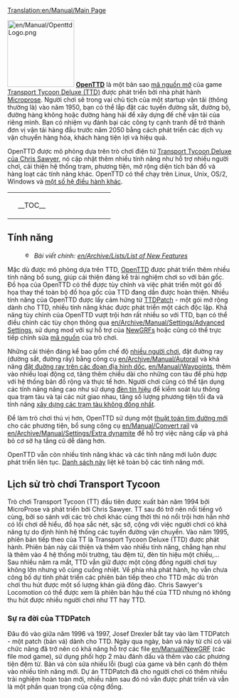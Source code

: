 [[Translation:en/Manual/Main Page]]
{{vi/Manual/Navigation}}

[[File:en/Manual/OpenttdLogo.png|left|150px]]
[http://www.openttd.org/ '''OpenTTD'''] là một bản sao [https://vi.wikipedia.org/wiki/Ph%E1%BA%A7n_m%E1%BB%81m_ngu%E1%BB%93n_m%E1%BB%9F mã nguồn mở] của game [https://vi.wikipedia.org/wiki/Transport_Tycoon Transport Tycoon Deluxe (TTD)] được phát triển bởi nhà phát hành [https://vi.wikipedia.org/wiki/MicroProse Microprose]. Người chơi sẽ trong vai chủ tịch của một startup vận tải (thông thường là) vào năm 1950, bạn có thể lắp đặt các tuyến đường sắt, đường bộ, đường hàng không hoặc đường hàng hải để xây dựng đế chế vận tải của riêng mình. Bạn có nhiệm vụ đánh bại các công ty cạnh tranh để trở thành đơn vị vận tải hàng đầu trước năm 2050 bằng cách phát triển các dịch vụ vận chuyển hàng hóa, khách hàng tiện lợi và hiệu quả.

OpenTTD được mô phỏng dựa trên trò chơi điện tử [http://www.chrissawyer.com/info.htm Transport Tycoon Deluxe của Chris Sawyer], nó cập nhật thêm nhiều tính năng như hỗ trợ nhiều người chơi, cải thiện hệ thống trạm, phương tiện, mở rộng diện tích bản đồ và hàng loạt các tính năng khác. OpenTTD có thể chạy trên Linux, Unix, OS/2, Windows và [[en/Archive/Compilation and Ports/Operating system|một số hệ điều hành khác]].

{| align="center"
|colspan=2 style="background:none; border:0px"|
|width=200 style="background:none; border:0px"| __TOC__
|style="background:none; border:0px"| [[File:en/Manual/Intro screen.png|frame|center|[[en/Manual/Game interface#main-window-contents|Mành hình chính]] của OpenTTD]]
|}

==Tính năng==
:[[File:en/Searchtool.png|16px]] ''Bài viết chính: [[en/Archive/Lists/List of New Features]]''

Mặc dù được mô phỏng dựa trên TTD, [http://www.openttd.org/ OpenTTD] được phát triển thêm nhiều tính năng bổ sung, giúp cải thiện đáng kể trải nghiệm chơi so với bản gốc. Đồ họa của OpenTTD có thể được tùy chỉnh và việc phát triển một gói đồ họa thay thế toàn bộ đồ họa gốc của TTD đang dần được hoàn thiện. Nhiều tính năng của OpenTTD được lấy cảm hứng từ [http://www.ttdpatch.net/ TTDPatch] - một gói mở rộng dành cho TTD, nhiều tính năng khác được phát triển một cách độc lập. Khả năng tùy chỉnh của OpenTTD vượt trội hơn rất nhiều so với TTD, bạn có thể điều chỉnh các tùy chọn thông qua [[en/Archive/Manual/Settings/Advanced Settings]], sử dụng mod với sự hỗ trợ của [[en/Manual/NewGRF|NewGRFs]] hoặc cũng có thể trực tiếp chỉnh sửa [https://github.com/OpenTTD/OpenTTD/ mã nguồn] của trò chơi.

Những cải thiện đáng kể bao gồm chế độ [[en/Manual/Multiplayer|nhiều người chơi]], đặt đường ray (đường sắt, đường rầy) bằng công cụ [[en/Archive/Manual/Autorail]] và khả năng [[en/Archive/Manual/Settings/Build on slopes|đặt đuờng ray trên các đoạn địa hình dốc]], [[en/Manual/Waypoints]], thêm vào nhiều loại động cơ, tăng thêm chiều dài cho những con tàu để phù hợp với hệ thống bản đồ rộng và thực tế hơn. Người chơi cũng có thể tận dụng các tính năng nâng cao như sử dụng [[en/Manual/Signals|đèn tín hiệu]] để kiểm soát lưu thông qua trạm tàu và tại các nút giao nhau, tăng số lượng phương tiện tối đa và tính năng [[en/Archive/Manual/Settings/Nonuniform stations|xây dựng các trạm tàu không đồng nhất]].

Để làm trò chơi thú vị hơn, OpenTTD sử dụng một [[en/Archive/Manual/Yet Another Pathfinder|thuật toán tìm đường mới]] cho các phương tiện, bổ sung công cụ [[en/Manual/Convert rail]] và [[en/Archive/Manual/Settings/Extra dynamite]] để hỗ trợ việc nâng cấp và phá bỏ cơ sở hạ tầng cũ dễ dàng hơn.

OpenTTD vẫn còn nhiều tính năng khác và các tính năng mới luôn được phát triển liên tục. [[en/Archive/Lists/List of New Features|Danh sách này]] liệt kê toàn bộ các tính năng mới.

==Lịch sử trò chơi Transport Tycoon==
Trò chơi Transport Tycoon (TT) đầu tiên được xuất bản năm 1994 bởi MicroProse và phát triển bởi Chris Sawyer. TT sau đó trở nên nổi tiếng vô cùng, bởi so sánh với các trò chơi khác cùng thời thì nó nổi trội hơn hẳn nhờ có lối chơi dễ hiểu, đồ họa sắc nét, sặc sỡ, cộng với việc người chơi có khả năng tự do định hình hệ thống các tuyến đường vận chuyển.
Vào năm 1995, phiên bản tiếp theo của TT là Transport Tycoon Deluxe (TTD) được phát hành. Phiên bản này cải thiện và thêm vào nhiều tính năng, chẳng hạn như là thêm vào 4 hệ thống môi trường, tàu đệm từ, đèn tín hiệu một chiều,...
Sau nhiều năm ra mắt, TTD vẫn giữ được một cộng đồng người chơi tuy không lớn nhưng vô cùng cuồng nhiệt. Về phía nhà phát hành, họ vẫn chưa công bố dự tính phát triển các phiên bản tiếp theo cho TTD mặc dù tròn chơi thu hút được một số lượng khán giả đông đảo. Chris Sawyer's Locomotion có thể được xem là phiên bản hậu thế của TTD nhưng nó không thu hút được nhiều người chơi như TT hay TTD.


===Sự ra đời của TTDPatch===
Đâu đó vào giữa năm 1996 và 1997, Josef Drexler bắt tay vào làm TTDPatch - một patch (bản vá) dành cho TTD. Ngày qua ngày, bản vá này từ chỉ có vài chức năng đã trở nên có khả năng hỗ trợ các file [[en/Manual/NewGRF]] (các file mod game), sử dụng phối hợp 2 màu đánh dấu và thêm vào các phương tiện đệm từ. Bản vá còn sửa nhiều lỗi (bug) của game và bên cạnh đó thêm vào nhiều tính năng mới. Dự án TTDPatch đã cho người chơi có thêm nhiều trải nghiệm hoàn toàn mới, nhiều năm sau đó nó vẫn được phát triển và vẫn là một phần quan trọng của cộng đồng.
